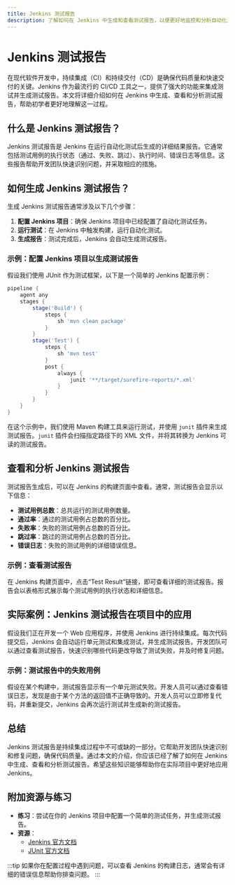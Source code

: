 ```yaml
---
title: Jenkins 测试报告
description: 了解如何在 Jenkins 中生成和查看测试报告，以便更好地监控和分析自动化测试的结果。
---
```


# Jenkins 测试报告

在现代软件开发中，持续集成（CI）和持续交付（CD）是确保代码质量和快速交付的关键。Jenkins 作为最流行的 CI/CD 工具之一，提供了强大的功能来集成测试并生成测试报告。本文将详细介绍如何在 Jenkins 中生成、查看和分析测试报告，帮助初学者更好地理解这一过程。

## 什么是 Jenkins 测试报告？

Jenkins 测试报告是 Jenkins 在运行自动化测试后生成的详细结果报告。它通常包括测试用例的执行状态（通过、失败、跳过）、执行时间、错误日志等信息。这些报告帮助开发团队快速识别问题，并采取相应的措施。

## 如何生成 Jenkins 测试报告？

生成 Jenkins 测试报告通常涉及以下几个步骤：

1. **配置 Jenkins 项目**：确保 Jenkins 项目中已经配置了自动化测试任务。
2. **运行测试**：在 Jenkins 中触发构建，运行自动化测试。
3. **生成报告**：测试完成后，Jenkins 会自动生成测试报告。

### 示例：配置 Jenkins 项目以生成测试报告

假设我们使用 JUnit 作为测试框架，以下是一个简单的 Jenkins 配置示例：

```groovy
pipeline {
    agent any
    stages {
        stage('Build') {
            steps {
                sh 'mvn clean package'
            }
        }
        stage('Test') {
            steps {
                sh 'mvn test'
            }
            post {
                always {
                    junit '**/target/surefire-reports/*.xml'
                }
            }
        }
    }
}
```

在这个示例中，我们使用 Maven 构建工具来运行测试，并使用 `junit` 插件来生成测试报告。`junit` 插件会扫描指定路径下的 XML 文件，并将其转换为 Jenkins 可读的测试报告。

## 查看和分析 Jenkins 测试报告

测试报告生成后，可以在 Jenkins 的构建页面中查看。通常，测试报告会显示以下信息：

- **测试用例总数**：总共运行的测试用例数量。
- **通过率**：通过的测试用例占总数的百分比。
- **失败率**：失败的测试用例占总数的百分比。
- **跳过率**：跳过的测试用例占总数的百分比。
- **错误日志**：失败的测试用例的详细错误信息。

### 示例：查看测试报告

在 Jenkins 构建页面中，点击“Test Result”链接，即可查看详细的测试报告。报告会以表格形式展示每个测试用例的执行状态和详细信息。

## 实际案例：Jenkins 测试报告在项目中的应用

假设我们正在开发一个 Web 应用程序，并使用 Jenkins 进行持续集成。每次代码提交后，Jenkins 会自动运行单元测试和集成测试，并生成测试报告。开发团队可以通过查看测试报告，快速识别哪些代码更改导致了测试失败，并及时修复问题。

### 示例：测试报告中的失败用例

假设在某个构建中，测试报告显示有一个单元测试失败。开发人员可以通过查看错误日志，发现是由于某个方法的返回值不正确导致的。开发人员可以立即修复代码，并重新提交，Jenkins 会再次运行测试并生成新的测试报告。

## 总结

Jenkins 测试报告是持续集成过程中不可或缺的一部分。它帮助开发团队快速识别和修复问题，确保代码质量。通过本文的介绍，你应该已经了解了如何在 Jenkins 中生成、查看和分析测试报告。希望这些知识能够帮助你在实际项目中更好地应用 Jenkins。

## 附加资源与练习

- **练习**：尝试在你的 Jenkins 项目中配置一个简单的测试任务，并生成测试报告。
- **资源**：
  - [Jenkins 官方文档](https://www.jenkins.io/doc/)
  - [JUnit 官方文档](https://junit.org/junit5/docs/current/user-guide/)

:::tip
如果你在配置过程中遇到问题，可以查看 Jenkins 的构建日志，通常会有详细的错误信息帮助你排查问题。
:::